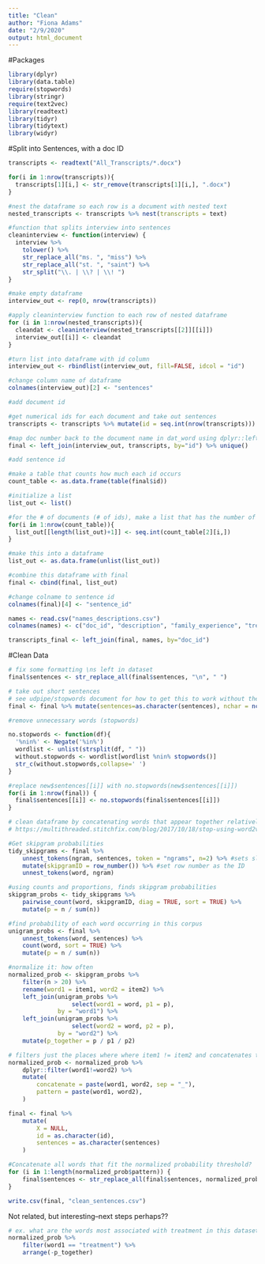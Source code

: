 ```yaml
---
title: "Clean"
author: "Fiona Adams"
date: "2/9/2020"
output: html_document
---
```


#Packages
```r
library(dplyr)
library(data.table)
require(stopwords)
library(stringr)
require(text2vec)
library(readtext)
library(tidyr)
library(tidytext)
library(widyr)
```

#Split into Sentences, with a doc ID
```r
transcripts <- readtext("All_Transcripts/*.docx")

for(i in 1:nrow(transcripts)){
  transcripts[1][i,] <- str_remove(transcripts[1][i,], ".docx")
}

#nest the dataframe so each row is a document with nested text
nested_transcripts <- transcripts %>% nest(transcripts = text)

#function that splits interview into sentences
cleaninterview <- function(interview) {
  interview %>% 
    tolower() %>%
    str_replace_all("ms. ", "miss") %>%
    str_replace_all("st. ", "saint") %>%
    str_split("\\. | \\? | \\! ")
}

#make empty dataframe
interview_out <- rep(0, nrow(transcripts))

#apply cleaninterview function to each row of nested dataframe
for (i in 1:nrow(nested_transcripts)){
  cleandat <- cleaninterview(nested_transcripts[[2]][[i]])
  interview_out[[i]] <- cleandat
}

#turn list into dataframe with id column
interview_out <- rbindlist(interview_out, fill=FALSE, idcol = "id")

#change column name of dataframe
colnames(interview_out)[2] <- "sentences"

#add document id

#get numerical ids for each document and take out sentences
transcripts <- transcripts %>% mutate(id = seq.int(nrow(transcripts))) %>% select(id, doc_id)

#map doc number back to the document name in dat_word using dplyr::left_join
final <- left_join(interview_out, transcripts, by="id") %>% unique()

#add sentence id

#make a table that counts how much each id occurs
count_table <- as.data.frame(table(final$id))

#initialize a list
list_out <- list()

#for the # of documents (# of ids), make a list that has the number of sentences in each doc 
for(i in 1:nrow(count_table)){
  list_out[[length(list_out)+1]] <- seq.int(count_table[2][i,])
}

#make this into a dataframe
list_out <- as.data.frame(unlist(list_out))

#combine this dataframe with final
final <- cbind(final, list_out)

#change colname to sentence id
colnames(final)[4] <- "sentence_id"
```

```r
names <- read.csv("names_descriptions.csv")
colnames(names) <- c("doc_id", "description", "family_experience", "treatment_prof", "personal_experience")

transcripts_final <- left_join(final, names, by="doc_id")
```

#Clean Data
```r
# fix some formatting \ns left in dataset
final$sentences <- str_replace_all(final$sentences, "\n", " ")

# take out short sentences
# see udpipe/stopwords document for how to get this to work without the nchar > 50 workaround. For now, this is what we'll do to avoid having sentences with just stopwords in them.
final <- final %>% mutate(sentences=as.character(sentences), nchar = nchar(sentences)) %>% filter(nchar>50)

#remove unnecessary words (stopwords)

no.stopwords <- function(df){
  '%nin%' <- Negate('%in%')
  wordlist <- unlist(strsplit(df, " "))
  without.stopwords <- wordlist[wordlist %nin% stopwords()]
  str_c(without.stopwords,collapse=' ')  
}

#replace new$sentences[[i]] with no.stopwords(new$sentences[[i]])
for(i in 1:nrow(final)) {
  final$sentences[[i]] <- no.stopwords(final$sentences[[i]])
}
```

```r
# clean dataframe by concatenating words that appear together relatively often
# https://multithreaded.stitchfix.com/blog/2017/10/18/stop-using-word2vec/

#Get skipgram probabilities
tidy_skipgrams <- final %>%
    unnest_tokens(ngram, sentences, token = "ngrams", n=2) %>% #sets sliding window of 2
    mutate(skipgramID = row_number()) %>% #set row number as the ID
    unnest_tokens(word, ngram)

#using counts and proportions, finds skipgram probabilities
skipgram_probs <- tidy_skipgrams %>%
    pairwise_count(word, skipgramID, diag = TRUE, sort = TRUE) %>%
    mutate(p = n / sum(n))

#find probability of each word occurring in this corpus
unigram_probs <- final %>%
    unnest_tokens(word, sentences) %>%
    count(word, sort = TRUE) %>%
    mutate(p = n / sum(n))

#normalize it: how often 
normalized_prob <- skipgram_probs %>%
    filter(n > 20) %>%
    rename(word1 = item1, word2 = item2) %>%
    left_join(unigram_probs %>%
                  select(word1 = word, p1 = p),
              by = "word1") %>%
    left_join(unigram_probs %>%
                  select(word2 = word, p2 = p),
              by = "word2") %>%
    mutate(p_together = p / p1 / p2)

# filters just the places where where item1 != item2 and concatenates these words
normalized_prob <- normalized_prob %>%
    dplyr::filter(word1!=word2) %>%
    mutate(
        concatenate = paste(word1, word2, sep = "_"),
        pattern = paste(word1, word2),
    )

final <- final %>%
    mutate(
        X = NULL,
        id = as.character(id),
        sentences = as.character(sentences)
    )

#Concatenate all words that fit the normalized probability threshold?
for (i in 1:length(normalized_prob$pattern)) {
    final$sentences <- str_replace_all(final$sentences, normalized_prob$pattern[i], normalized_prob$concatenate[i])
}
```

```r
write.csv(final, "clean_sentences.csv")
```

Not related, but interesting--next steps perhaps??
```r
# ex. what are the words most associated with treatment in this dataset? 
normalized_prob %>%
    filter(word1 == "treatment") %>%
    arrange(-p_together)
``` 